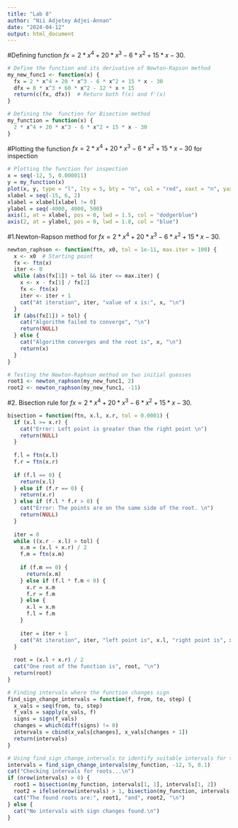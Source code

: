 ```yaml
---
title: "Lab 8"
author: "Nii Adjetey Adjei-Annan"
date: "2024-04-12"
output: html_document
---
```



#Defining function $fx=2*x^4+20*x^3-6*x^2+15*x-30.$

```r
# Define the function and its derivative of Newton-Rapson method
my_new_func1 <- function(x) {
  fx = 2 * x^4 + 20 * x^3 - 6 * x^2 + 15 * x - 30
  dfx = 8 * x^3 + 60 * x^2 - 12 * x + 15
  return(c(fx, dfx))  # Return both f(x) and f'(x)
}

# Defining the  function for Bisection method
my_function = function(x) {
  2 * x^4 + 20 * x^3 - 6 * x^2 + 15 * x - 30
}

```



#Plotting the function $fx=2*x^4+20*x^3-6*x^2+15*x-30$ for inspection
```r
# Plotting the function for inspection
x = seq(-12, 5, 0.000011)
y = my_function(x)
plot(x, y, type = "l", lty = 5, bty = "n", col = "red", xaxt = "n", yaxt = "n", xlab = "", ylab = "")
xlabel = seq(-15, 6, 2)
xlabel = xlabel[xlabel != 0]
ylabel = seq(-4000, 4000, 500)
axis(1, at = xlabel, pos = 0, lwd = 1.5, col = "dodgerblue")
axis(2, at = ylabel, pos = 0, lwd = 1.8, col = "blue")

```



#1.Newton-Rapson method for $fx=2*x^4+20*x^3-6*x^2+15*x-30.$
```r
newton_raphson <- function(ftn, x0, tol = 1e-11, max.iter = 100) {
  x <- x0  # Starting point
  fx <- ftn(x)
  iter <- 0
  while (abs(fx[1]) > tol && iter <= max.iter) {
    x <- x - fx[1] / fx[2]  
    fx <- ftn(x)
    iter <- iter + 1
    cat("At iteration", iter, "value of x is:", x, "\n")
  }
  if (abs(fx[1]) > tol) {
    cat("Algorithm failed to converge", "\n")
    return(NULL)
  } else {
    cat("Algorithm converges and the root is", x, "\n")
    return(x)
  }
}

# Testing the Newton-Raphson method on two initial guesses
root1 <- newton_raphson(my_new_func1, 2)  
root2 <- newton_raphson(my_new_func1, -11) 

```




#2. Bisection rule for $fx=2*x^4+20*x^3-6*x^2+15*x-30$.

```r
bisection = function(ftn, x.l, x.r, tol = 0.0001) {
  if (x.l >= x.r) {
    cat("Error: Left point is greater than the right point \n")
    return(NULL)
  }
  
  f.l = ftn(x.l)
  f.r = ftn(x.r)
  
  if (f.l == 0) {
    return(x.l)
  } else if (f.r == 0) {
    return(x.r)
  } else if (f.l * f.r > 0) {
    cat("Error: The points are on the same side of the root. \n")
    return(NULL)
  }
  
  iter = 0
  while ((x.r - x.l) > tol) {
    x.m = (x.l + x.r) / 2
    f.m = ftn(x.m)
    
    if (f.m == 0) {
      return(x.m)
    } else if (f.l * f.m < 0) {
      x.r = x.m
      f.r = f.m
    } else {
      x.l = x.m
      f.l = f.m
    }
    
    iter = iter + 1
    cat("At iteration", iter, "left point is", x.l, "right point is", x.r, "\n")
  }
  
  root = (x.l + x.r) / 2
  cat("One root of the function is", root, "\n")
  return(root)
}

# Finding intervals where the function changes sign
find_sign_change_intervals = function(f, from, to, step) {
  x_vals = seq(from, to, step)
  f_vals = sapply(x_vals, f)
  signs = sign(f_vals)
  changes = which(diff(signs) != 0)
  intervals = cbind(x_vals[changes], x_vals[changes + 1])
  return(intervals)
}

# Using find_sign_change_intervals to identify suitable intervals for the bisection method
intervals = find_sign_change_intervals(my_function, -12, 5, 0.1)
cat("Checking intervals for roots...\n")
if (nrow(intervals) > 0) {
  root1 = bisection(my_function, intervals[1, 1], intervals[1, 2])
  root2 = ifelse(nrow(intervals) > 1, bisection(my_function, intervals[2, 1], intervals[2, 2]), NA)
  cat("The found roots are:", root1, "and", root2, "\n")
} else {
  cat("No intervals with sign changes found.\n")
}

```













